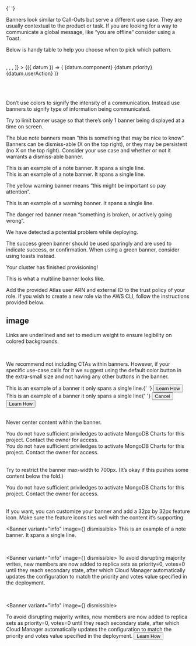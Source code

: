
<br />{' '}

Banners look similar to Call-Outs but serve a different use case. They are usually contextual to the product or task. If you are looking for a way to communicate a global message, like “you are offline” consider using a Toast.

Below is handy table to help you choose when to pick which pattern.

<br />

<Table
  data={[
    {
      component: 'Toast',
      priority: 'Low priority',
      userAction: 'Optional: Toasts dissappear automatically',
    },
    {
      component: 'Banner',
      priority: 'Medium priority',
      userAction: 'Optional: Banners etc.',
    },
    {
      component: 'Modal',
      priority: 'Highest priority',
      userAction: 'Required',
    },
  ]}
  columns={[
    <TableHeader key="component" label="Component" />,
    <TableHeader key="priority" label="Priority" />,
    <TableHeader key="userAction" label="User Action" />,
  ]}
>
  {({ datum }) => (
    <Row key={datum.component}>
      <Cell>{datum.component}</Cell>
      <Cell>{datum.priority}</Cell>
      <Cell>{datum.userAction}</Cell>
    </Row>
  )}
</Table>

<br />

Don’t use colors to signify the intensity of a communication. Instead use banners to signify type of information being communicated.

Try to limit banner usage so that there’s only 1 banner being displayed at a time on screen.

The blue note banners mean “this is something that may be nice to know”. Banners can be dismiss-able (X on the top right), or they may be persistent (no X on the top right). Consider your use case and whether or not it warrants a dismiss-able banner.

<Banner variant="info" dismissible>
  This is an example of a note banner. It spans a single line.
</Banner>

<br />

<Banner variant="info">
  This is an example of a note banner. It spans a single line.
</Banner>

<br />

The yellow warning banner means “this might be important so pay attention”.

<Banner variant="warning" dismissible>
  This is an example of a warning banner. It spans a single line.
</Banner>

<br />

The danger red banner mean “something is broken, or actively going wrong”.

<Banner variant="danger" dismissible>
  We have detected a potential problem while deploying.
</Banner>

<br />

The success green banner should be used sparingly and are used to indicate success, or confirmation. When using a green banner, consider using toasts instead.

<Banner variant="success" dismissible>
  Your cluster has finished provisioning!
</Banner>

<br />

This is what a multiline banner looks like.

<Banner>
  Add the provided Atlas user ARN and external ID to the trust policy of your
  role. If you wish to create a new role via the AWS CLI, follow the
  instructions provided below.
</Banner>

## image

Links are underlined and set to medium weight to ensure legibility on colored backgrounds.

<br />

We recommend not including CTAs within banners. However, if your specific use-case
calls for it we suggest using the default color button in the extra-small size and
not having any other buttons in the banner.

<div
  className={css`
    display: flex;
  `}
>
  <div className={css`display: flex; flex-direction: column; align-items: center`}>
    <Banner
      className={css`
        margin-right: 10px;
      `}
    >
      This is an example of a banner it only spans a single line.{' '}
      <Button size="xsmall">Learn How</Button>
    </Banner>
    <CheckmarkWithCircleIcon size="xlarge" fill={uiColors.green.base} className={css`margin-top: 10px`}/>
  </div>


  <div className={css`display: flex; flex-direction: column; align-items: center`}>
    <Banner
      className={css`
        margin-left: 10px;
      `}
    >
      This is an example of a banner it only spans a single line{' '}
      <Button
        size="xsmall"
        className={css`
          margin-right: 4px;
        `}
      >
        Cancel
      </Button>
      <Button size="xsmall" variant="primary">
        Learn How
      </Button>
    </Banner>
    <XWithCircleIcon size="xlarge" fill={uiColors.red.base} className={css`margin-top: 10px`}/>
  </div>
</div>


<br />

Never center content within the banner.

<div
  className={css`
    display: flex;
  `}
>
  <div className={css`display: flex; flex-direction: column; align-items: center`}>
    <Banner
      variant="warning"
      className={css`
        margin-right: 10px;
      `}
    >
      You do not have sufficient priviledges to activate MongoDB Charts for this project. Contact the owner for access.
    </Banner>
    <CheckmarkWithCircleIcon size="xlarge" fill={uiColors.green.base} className={css`margin-top: 10px`}/>
  </div>


  <div className={css`display: flex; flex-direction: column; align-items: center`}>
    <Banner
      variant="warning"
      className={css`
        margin-left: 10px;
        text-align: center;
      `}
    >
      You do not have sufficient priviledges to activate MongoDB Charts for this project. Contact the owner for access.
    </Banner>
    <XWithCircleIcon size="xlarge" fill={uiColors.red.base} className={css`margin-top: 10px`}/>
  </div>
</div>


<br />

Try to restrict the banner max-width to 700px. (It’s okay if this pushes some content below the fold.)

<div
  className={css`
    display: flex;
    flex-direction: column;
    align-items: center;
  `}
>
  <Banner
    dismissible
    variant="warning"
    className={css`
      width: 700px;
    `}
  >
    You do not have sufficient priviledges to activate MongoDB Charts for this
    project. Contact the owner for access.
  </Banner>
  <CheckmarkWithCircleIcon
    size="xlarge"
    fill={uiColors.green.base}
    className={css`
      margin-top: 10px;
    `}
  />
</div>

<br />

If you want, you can customize your banner and add a 32px by 32px feature icon. Make sure the feature icons ties well with the content it’s supporting.

<Banner variant="info" image={<BulbIcon />} dismissible>
  This is an example of a note banner. It spans a single line.
</Banner>

<br />

<Banner variant="info" image={<BulbIcon />} dismissible>
  To avoid disrupting majority writes, new members are now added to replica sets
  as priority=0, votes=0 until they reach secondary state, after which Cloud
  Manager automatically updates the configuration to match the priority and
  votes value specified in the deployment.
</Banner>

<br />

<Banner variant="info" image={<BulbIcon />} dismissible>
  <div
    className={css`
      display: flex;
      flex-direction: column;
      align-items: flex-end;
    `}
  >
    To avoid disrupting majority writes, new members are now added to replica
    sets as priority=0, votes=0 until they reach secondary state, after which
    Cloud Manager automatically updates the configuration to match the priority
    and votes value specified in the deployment.
    <Button size="xsmall">Learn How</Button>
  </div>
</Banner>
